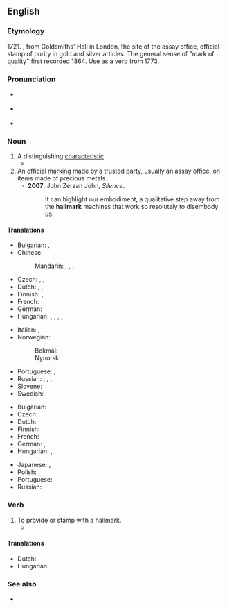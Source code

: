 {{also|Hallmark}}
==English==

===Etymology===
1721. {{compound|en|hall|mark}}, from Goldsmiths' Hall in London, the site of the assay office, official stamp of purity in gold and silver articles. The general sense of "mark of quality" first recorded 1864. Use as a verb from 1773.

===Pronunciation===
* {{a|GenAm}} {{IPA|en|/ˈhɔlmɑɹk/}}
* {{a|RP}} {{IPA|en|/ˈhɔːlmɑːk/}}
* {{audio|en|LL-Q1860 (eng)-Vealhurl-hallmark.wav|Audio (Southern England)}}

===Noun===
{{wikipedia}}
{{en-noun}}

# A distinguishing [[characteristic]].
#* {{quote-journal
|en
|date=February 1, 2011
|author=Phil McNulty
|title=Arsenal 2 - 1 Everton
|work=BBC
|url=http://news.bbc.co.uk/sport2/hi/football/eng_prem/9379477.stm
|page=
|passage=Arsene Wenger's side showed little of the style and fluidity that is their '''hallmark''' but this was about digging deep and getting the job done, qualities they demonstrated and that will serve them well as the season reaches its climax.}}
# An official [[marking]] made by a trusted party, usually an assay office, on items made of precious metals.
#* '''2007''', John Zerzan John, ''Silence''.
#*: It can highlight our embodiment, a qualitative step away from the '''hallmark''' machines that work so resolutely to disembody us.

====Translations====
{{trans-top|a distinct characteristic}}
* Bulgarian: {{t+|bg|белег|m}}, {{t+|bg|критерий|m}}
* Chinese:
*: Mandarin: {{t+|cmn|標誌|sc=Hani}}, {{t+|cmn|标志|tr=biāozhì|sc=Hani}}, {{t+|cmn|特徵|sc=Hani}}, {{t+|cmn|特征|tr=tèzhēng|sc=Hani}}
* Czech: {{t+|cs|charakteristika|f}}, {{t|cs|specifikum|n}}, {{t|cs|charakteristický znak|m}}
* Dutch: {{t+|nl|kenmerk|n}}, {{t+|nl|kenteken|n}}, {{t+|nl|merkteken|n}}
* Finnish: {{t+|fi|tuntomerkki}}, {{t+|fi|tunnusmerkki}}
* French: {{t+|fr|marque de fabrique|f}}
* German: {{t+|de|Kennzeichen|n}}
* Hungarian: {{t|hu|ismertetőjegy}}, {{t+|hu|ismertetőjel}}, {{t|hu|stílusjegy}}, {{t+|hu|jellegzetesség}}, {{t+|hu|sajátosság}}
{{trans-mid}}
* Italian: {{t|it|segno caratteristico|m}}, {{t|it|elemento caratteristico|m}}
* Norwegian:
*: Bokmål: {{t+|nb|kjennetegn|n}}
*: Nynorsk: {{t|nn|kjenneteikn|n}}
* Portuguese: {{t+|pt|característica|f}}, {{t+|pt|traço|m}} {{t+|pt|distintivo}}
* Russian: {{t+|ru|при́знак|m}}, {{t+|ru|крите́рий|m|tr=kritɛ́rij}}, {{t+|ru|си́мвол|m}}, {{t+|ru|знак|m}}
* Slovene: {{t|sl|značilnost|f}}
* Swedish: {{t+|sv|kännetecken}}
{{trans-bottom}}

{{trans-top|an official marking}}
* Bulgarian: {{t+|bg|клеймо|n}}
* Czech: {{t+|cs|punc|m}}
* Dutch: {{t+|nl|stempel|n}}
* Finnish: {{t+|fi|tunnus}}
* French: {{t+|fr|poinçon|m}}
* German: {{t|de|Repunze|f}}, {{t+|de|Punze|f}}
* Hungarian: {{t+|hu|fémjel}}, {{t+|hu|fémjelzés}}
{{trans-mid}}
* Japanese: {{t|ja|太鼓判|tr=たいこばん, taikoban|sc=Jpan}}, {{t|ja|極印|tr=ごくいん, gokuin|sc=Jpan}}
* Polish: {{t|pl|cecha probiercza|f}}, {{t+|pl|próba|f}}
* Portuguese: {{t+|pt|cunho|m}}
* Russian: {{t+|ru|про́ба|f}}, {{t+|ru|клеймо́|n}}
{{trans-bottom}}

===Verb===
{{en-verb}}

# To provide or stamp with a hallmark.
#* {{quote-book|en|year=1905|author=[[w:Emma Orczy|Baroness Emmuska Orczy]]
|title=[[w:The Case of Miss Elliott|The Ayrsham Mystery]]
|chapter=2|url=http://openlibrary.org/works/OL8479084W
|passage=The cane was undoubtedly of foreign make, for it had a solid silver ferrule at one end, which was not English '''hall–marked'''.}}

====Translations====
{{trans-top|to provide or stamp with a hallmark}}
{{trans-mid}}
* Dutch: {{t+|nl|merken}}
* Hungarian: {{t+|hu|fémjelez}}
{{trans-bottom}}

===See also===
* {{l|en|benchmark}}
